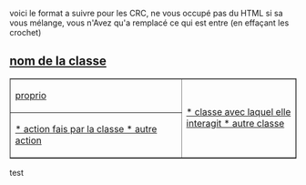 <wiki:comment>

voici le format a suivre pour les CRC, ne vous occupé pas du HTML si sa vous mélange, vous n'Avez qu'a remplacé ce qui est entre [[ ]] (en effaçant les crochet)


== [[nom de la classe]] ==
<table border=1>
   <tr>
       <td width=60% width=70%> [[proprio]] </td>
       <td rowspan=2> [[
                      * classe avec laquel elle interagit
                      * autre classe]]
       </td>
   </tr>
   <tr>
       <td>[[
           * action fais par la classe
           * autre action]]
       </td>
   </tr>
</table>

</wiki:comment>

<wiki:toc max_depth="1" />

test